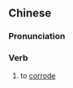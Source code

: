 ==Chinese==
{{zh-forms|s=销蚀}}

===Pronunciation===
{{zh-pron
|m=xiāoshí
|c=siu1 sik6
|mn=siau-si̍h/qz,xm,zz:siau-si̍t
|cat=v
}}

===Verb===
{{zh-verb}}

# to [[corrode]]